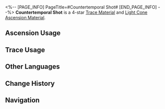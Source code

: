 <%-- [PAGE_INFO]
PageTitle=#Countertemporal Shot#
[END_PAGE_INFO] --%>
{{Item Infobox
|id          = 110193
|image       = Item Countertemporal Shot.png
|type        = Trace Material
|type2       = Light Cone Ascension Material
|invCategory = Upgrade Materials
|rarity      = 4
|effect      = 
|description = A spiral bullet forever going against the arrow of time, like a hound eternally chasing the immortal that defies time. Used to level up Traces significantly for {{Color|h|The Hunt}} characters.
|source1     = [[Calyx: SoulGlad™ Scorchsand Audition Venue]]
|source2     = [[Omni-Synthesizer]] &mdash; Material Synthesis
|source3     = [[Omni-Synthesizer]] &mdash; Material Exchange
}}
{{Description|Once the embers of a Lord Ravager, the button to erase a civilization, and the final lament of an ancient behemoth... How many deaths must these materials have gathered to forge such ammunition? And what kind of firearm can propel it into the past? It is the answer to all. It is not a question itself.<br /><br />''"Run. Flee to any moment's interstice. It will always find you, nailing you down in the fabric of fate." ''}}
'''Countertemporal Shot''' is a 4-star [[Trace Material]] and [[Light Cone Ascension Material]].

==Ascension Usage==
{{Ascension Usage}}

==Trace Usage==
{{Trace Usage}}

==Other Languages==
{{Other Languages
|en   = Countertemporal Shot
|zhs  = 逆时一击
|zht  = 逆時一擊
|ja   = 時に抗う一撃
|ko   = 시간을 역행하는 일격
|es   = Disparo antitemporal
|fr   = Tir contre-temporel
|ru   = Выстрел против часовой
|th   = Countertemporal Shot
|vi   = Cú Bắn Nghịch Thời Gian
|de   = Schlag gegen die Zeit
|id   = Countertemporal Shot
|pt   = Tiro Contra-Temporal
}}

==Change History==
{{Change History|2.2}}

==Navigation==
{{Upgrade Material Navbox}}